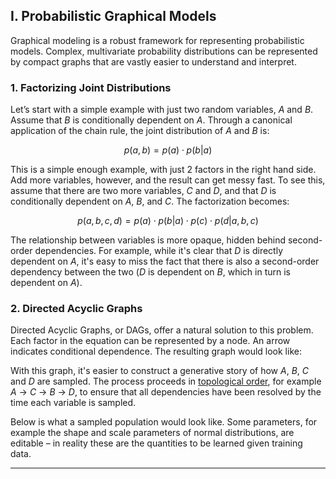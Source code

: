 

## I. Probabilistic Graphical Models

Graphical modeling is a robust framework for representing probabilistic models. Complex, multivariate probability distributions can be represented by compact graphs that are vastly easier to understand and interpret.

### 1. Factorizing Joint Distributions

Let’s start with a simple example with just two random variables, $A$ and $B$. Assume that $B$ is conditionally dependent on $A$. Through a canonical application of the chain rule, the joint distribution of $A$ and $B$ is:

$$
p(a, b) = p(a) \cdot p(b|a)
$$

This is a simple enough example, with just 2 factors in the right hand side. Add more variables, however, and the result can get messy fast. To see this, assume that there are two more variables, $C$ and $D$, and that $D$ is conditionally dependent on $A$, $B$, and $C$. The factorization becomes:

$$
p(a, b, c, d) = p(a) \cdot p(b|a) \cdot p(c) \cdot p(d|a, b, c)
$$

The relationship between variables is more opaque, hidden behind second-order dependencies. For example, while it's clear that $D$ is directly dependent on $A$, it's easy to miss the fact that there is also a second-order dependency between the two ($D$ is dependent on $B$, which in turn is dependent on $A$).

### 2. Directed Acyclic Graphs

Directed Acyclic Graphs, or DAGs, offer a natural solution to this problem. Each factor in the equation can be represented by a node. An arrow indicates conditional dependence. The resulting graph would look like:

<StaticABCDGraph />

With this graph, it's easier to construct a generative story of how $A$, $B$, $C$ and $D$ are sampled. The process proceeds in [topological order](https://en.wikipedia.org/wiki/Topological_sorting), for example $A$ → $C$ → $B$ → $D$, to ensure that all dependencies have been resolved by the time each variable is sampled.

Below is what a sampled population would look like. Some parameters, for example the shape and scale parameters of normal distributions, are editable – in reality these are the quantities to be learned given training data.

<ABCDGraph />

---
